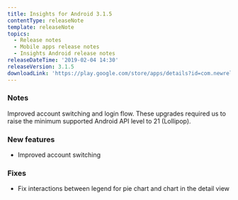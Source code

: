 ```yaml
---
title: Insights for Android 3.1.5
contentType: releaseNote
template: releaseNote
topics:
  - Release notes
  - Mobile apps release notes
  - Insights Android release notes
releaseDateTime: '2019-02-04 14:30'
releaseVersion: 3.1.5
downloadLink: 'https://play.google.com/store/apps/details?id=com.newrelic.insights'
---
```


### Notes

Improved account switching and login flow. These upgrades required us to raise the minimum supported Android API level to 21 (Lollipop).

### New features

* Improved account switching

### Fixes

* Fix interactions between legend for pie chart and chart in the detail view
